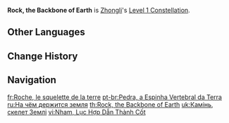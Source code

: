 {{Constellation Infobox
|image       = Constellation Rock, the Backbone of Earth.png
|description = Increases the maximum number of Stone Steles created by [[Dominus Lapidis]] that may exist simultaneously to 2.
|level       = 1
|character   = Zhongli
}}
'''Rock, the Backbone of Earth''' is [[Zhongli]]'s [[Level 1 Constellation]].

==Other Languages==
{{Other Languages
|en      = Rock, the Backbone of Earth
|zhs     = 岩者，六合引之为骨
|zhs_rm  = Yán zhě, Liùhé Yǐn zhī Wéi Gǔ
|zht     = 岩者，六合引之為骨
|zht_rm  = Yán zhě, Liùhé Yǐn zhī Wéi Gǔ
|zh_tl   = Rock, the World Choose It as Bone
|ja      = 岩、天下の骨なり
|ja_rm   = Iwa, Tenka no Hone Nari
|ja_tl   = Rock, the Bone of the World
|ko      = 암석・천지의 기반
|ko_rm   = Amseok - Cheonji-ui Giban
|ko_tl   = Rock - the Base of World
|es      = Roca, el núcleo de la Tierra
|es_tl   = Rock, the Nucleus of the Earth
|fr      = Roche, le squelette de la terre
|fr_tl   = Rock, the Skeleton of the Earth
|ru      = На чём держится земля
|ru_tl   = What Holds Earth
|th      = Rock, the Backbone of Earth
|vi      = Nham, Lục Hợp Dẫn Thành Cốt
|vi_tl   = 
|de      = Skelett der Erde
|de_tl   = Skeleton of the Earth
|id      = Rock, the Backbone of Earth
|pt      = Pedra, a Espinha Vertebral da Terra
|pt_tl   = 
|tr      = Dünyanın Omurgası Kaya
|tr_tl   = 
|it      = Roccia, struttura portante della Terra
|it_tl   = Rock, Supporting Structure of the Earth
}}

==Change History==
{{Change History|1.1}}

==Navigation==
{{Talent Navbox|Zhongli}}

[[fr:Roche, le squelette de la terre]]
[[pt-br:Pedra, a Espinha Vertebral da Terra]]
[[ru:На чём держится земля]]
[[th:Rock, the Backbone of Earth]]
[[uk:Камінь, скелет Землі]]
[[vi:Nham, Lục Hợp Dẫn Thành Cốt]]
